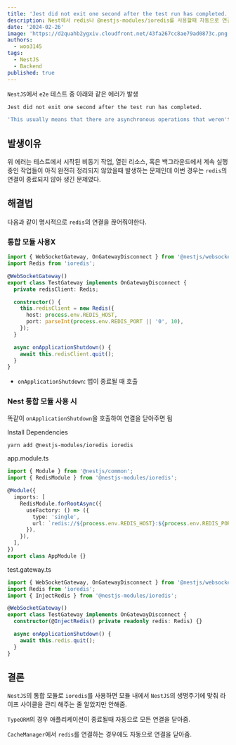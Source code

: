 ```yaml
---
title: 'Jest did not exit one second after the test run has completed. 에러'
description: Nest에서 redis나 @nestjs-modules/ioredis를 사용할때 자동으로 연결을 끊어주지 않는 문제
date: '2024-02-26'
image: 'https://d2quahb2ygxiv.cloudfront.net/43fa267cc8ae79ad0873c.png'
authors:
  - woo3145
tags:
  - NestJS
  - Backend
published: true
---
```


`NestJS`에서 `e2e` 테스트 중 아래와 같은 에러가 발생

```bash
Jest did not exit one second after the test run has completed.

'This usually means that there are asynchronous operations that weren't stopped in your tests. Consider running Jest with `--detectOpenHandles` to troubleshoot this issue.
```

## 발생이유

위 에러는 테스트에서 시작된 비동기 작업, 열린 리소스, 혹은 백그라운드에서 계속 실행 중인 작업들이 아직 완전히 정리되지 않았을때 발생하는 문제인데 이번 경우는 `redis`의 연결이 종료되지 않아 생긴 문제였다.

## 해결법

다음과 같이 명시적으로 `redis`의 연결을 끊어줘야한다.

### 통합 모듈 사용X

```typescript
import { WebSocketGateway, OnGatewayDisconnect } from '@nestjs/websockets';
import Redis from 'ioredis';

@WebSocketGateway()
export class TestGateway implements OnGatewayDisconnect {
  private redisClient: Redis;

  constructor() {
    this.redisClient = new Redis({
      host: process.env.REDIS_HOST,
      port: parseInt(process.env.REDIS_PORT || '0', 10),
    });
  }

  async onApplicationShutdown() {
    await this.redisClient.quit();
  }
}
```

- `onApplicationShutdown`: 앱이 종료될 때 호출

### Nest 통합 모듈 사용 시

똑같이 `onApplicationShutdown`을 호출하여 연결을 닫아주면 됨

Install Dependencies

```bash
yarn add @nestjs-modules/ioredis ioredis
```

app.module.ts

```ts
import { Module } from '@nestjs/common';
import { RedisModule } from '@nestjs-modules/ioredis';

@Module({
  imports: [
    RedisModule.forRootAsync({
      useFactory: () => ({
        type: 'single',
        url: `redis://${process.env.REDIS_HOST}:${process.env.REDIS_PORT}`,
      }),
    }),
  ],
})
export class AppModule {}
```

test.gateway.ts

```ts {7, 9-11} showLineNumbers
import { WebSocketGateway, OnGatewayDisconnect } from '@nestjs/websockets';
import Redis from 'ioredis';
import { InjectRedis } from '@nestjs-modules/ioredis';

@WebSocketGateway()
export class TestGateway implements OnGatewayDisconnect {
  constructor(@InjectRedis() private readonly redis: Redis) {}

  async onApplicationShutdown() {
    await this.redis.quit();
  }
}
```

## 결론

`NestJS`의 통합 모듈로 `ioredis`를 사용하면 모듈 내에서 `NestJS`의 생명주기에 맞춰 라이프 사이클을 관리 해주는 줄 알았지만 안해줌.

`TypeORM`의 경우 애플리케이션이 종료될때 자동으로 모든 연결을 닫아줌.

`CacheManager`에서 `redis`를 연결하는 경우에도 자동으로 연결을 닫아줌.
